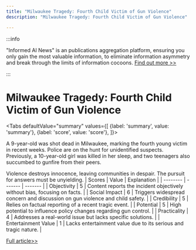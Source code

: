 ```yaml
---
title: "Milwaukee Tragedy: Fourth Child Victim of Gun Violence"
description: "Milwaukee Tragedy: Fourth Child Victim of Gun Violence"

---
```



:::info

"Informed AI News" is an publications aggregation platform, ensuring you only gain the most valuable information, to eliminate information asymmetry and break through the limits of information cocoons.  [Find out more >>](/)

:::

# Milwaukee Tragedy: Fourth Child Victim of Gun Violence


<Tabs
	defaultValue="summary"
	values={[
	{label: 'summary', value: 'summary'},
	{label: 'score', value: 'score'},
]}>
<TabItem value="summary">


A 9-year-old was shot dead in Milwaukee, marking the fourth young victim in recent weeks. Police are on the hunt for unidentified suspects. Previously, a 10-year-old girl was killed in her sleep, and two teenagers also succumbed to gunfire from their peers.

Violence destroys innocence, leaving communities in despair. The pursuit for answers must be unyielding.
</TabItem>
<TabItem value="score">
	| Scores     | Value   | Explanation |
	| -------- | ------- | ------- |
	| Objectivity  | 5    | Content reports the incident objectively without bias, focusing on facts.    |
	| Social Impact | 6     | Triggers widespread concern and discussion on gun violence and child safety.    |
	| Credibility    | 5    | Relies on factual reporting of a recent tragic event.    |
	| Potential    | 5    | High potential to influence policy changes regarding gun control.    |
	| Practicality    | 4    | Addresses a real-world issue but lacks specific solutions.    |
	| Entertainment Value    | 1    | Lacks entertainment value due to its serious and tragic nature.    |
</TabItem>
</Tabs>

[Full article>>](https://apnews.com/article/milwaukee-fatal-shooting-child-b69bf30a4f0005d110f9c3b5788a3025)
